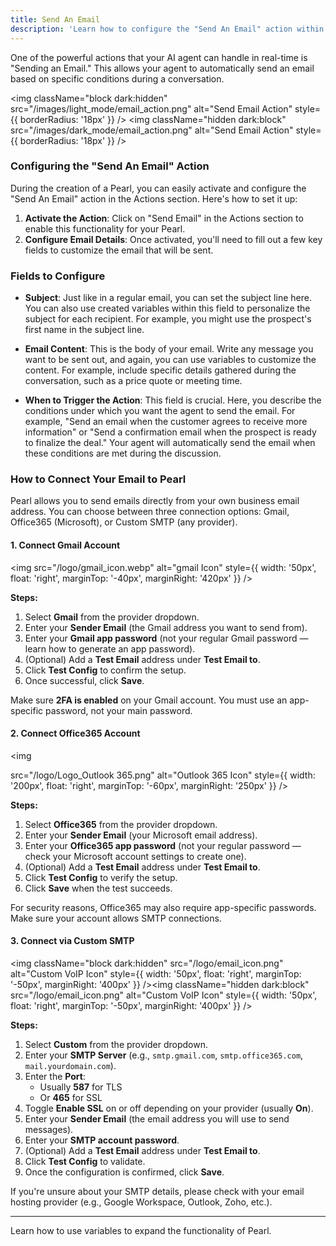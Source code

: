 ```yaml
---
title: Send An Email
description: 'Learn how to configure the "Send An Email" action within a Pearl, allowing your AI agent to send emails during a conversation.'
---
```


One of the powerful actions that your AI agent can handle in real-time is "Sending an Email." This allows your agent to automatically send an email based on specific conditions during a conversation.

<img
  className="block dark:hidden"
  src="/images/light_mode/email_action.png"
  alt="Send Email Action"
  style={{ borderRadius: '18px' }}
/>
<img
  className="hidden dark:block"
  src="/images/dark_mode/email_action.png"
  alt="Send Email Action"
  style={{ borderRadius: '18px' }}
/>

### Configuring the "Send An Email" Action

During the creation of a Pearl, you can easily activate and configure the "Send An Email" action in the Actions section. Here's how to set it up:

1. **Activate the Action**: Click on "Send Email" in the Actions section to enable this functionality for your Pearl.
2. **Configure Email Details**: Once activated, you'll need to fill out a few key fields to customize the email that will be sent.

### Fields to Configure

- **Subject**: Just like in a regular email, you can set the subject line here. You can also use created variables within this field to personalize the subject for each recipient. For example, you might use the prospect's first name in the subject line.

- **Email Content**: This is the body of your email. Write any message you want to be sent out, and again, you can use variables to customize the content. For example, include specific details gathered during the conversation, such as a price quote or meeting time.

- **When to Trigger the Action**: This field is crucial. Here, you describe the conditions under which you want the agent to send the email. For example, "Send an email when the customer agrees to receive more information" or "Send a confirmation email when the prospect is ready to finalize the deal." Your agent will automatically send the email when these conditions are met during the discussion.

### How to Connect Your Email to Pearl

Pearl allows you to send emails directly from your own business email address. You can choose between three connection options: Gmail, Office365 (Microsoft), or Custom SMTP (any provider).

#### 1. Connect Gmail Account

<img
  src="/logo/gmail_icon.webp"
  alt="gmail Icon"
  style={{ width: '50px', float: 'right', marginTop: '-40px', marginRight: '420px' }}
/>

**Steps:**
1. Select **Gmail** from the provider dropdown.
2. Enter your **Sender Email** (the Gmail address you want to send from).
3. Enter your **Gmail app password** (not your regular Gmail password — learn how to generate an app password).
4. (Optional) Add a **Test Email** address under **Test Email to**.
5. Click **Test Config** to confirm the setup.
6. Once successful, click **Save**.

<Warning>Make sure **2FA is enabled** on your Gmail account. You must use an app-specific password, not your main password.</Warning>

#### 2. Connect Office365 Account

<img

  src="/logo/Logo_Outlook 365.png"
  alt="Outlook 365 Icon"
  style={{ width: '200px', float: 'right', marginTop: '-60px', marginRight: '250px' }}
/>

**Steps:**
1. Select **Office365** from the provider dropdown.
2. Enter your **Sender Email** (your Microsoft email address).
3. Enter your **Office365 app password** (not your regular password — check your Microsoft account settings to create one).
4. (Optional) Add a **Test Email** address under **Test Email to**.
5. Click **Test Config** to verify the setup.
6. Click **Save** when the test succeeds.

<Warning>For security reasons, Office365 may also require app-specific passwords. Make sure your account allows SMTP connections.</Warning>

#### 3. Connect via Custom SMTP

<img
	className="block dark:hidden"
  src="/logo/email_icon.png"
  alt="Custom VoIP Icon"
  style={{ width: '50px', float: 'right', marginTop: '-50px', marginRight: '400px' }}
/><img
	className="hidden dark:block"
  src="/logo/email_icon.png"
  alt="Custom VoIP Icon"
  style={{ width: '50px', float: 'right', marginTop: '-50px', marginRight: '400px' }}
/>

**Steps:**
1. Select **Custom** from the provider dropdown.
2. Enter your **SMTP Server** (e.g., `smtp.gmail.com`, `smtp.office365.com`, `mail.yourdomain.com`).
3. Enter the **Port**:
   - Usually **587** for TLS
   - Or **465** for SSL
4. Toggle **Enable SSL** on or off depending on your provider (usually **On**).
5. Enter your **Sender Email** (the email address you will use to send messages).
6. Enter your **SMTP account password**.
7. (Optional) Add a **Test Email** address under **Test Email to**.
8. Click **Test Config** to validate.
9. Once the configuration is confirmed, click **Save**.

<Info>If you're unsure about your SMTP details, please check with your email hosting provider (e.g., Google Workspace, Outlook, Zoho, etc.).</Info>

---

<CardGroup cols={1}>
  <Card
    title="Variables"
    icon="puzzle-piece"
    href="/pages/variables"
  >
    Learn how to use variables to expand the functionality of Pearl.
  </Card>
</CardGroup>
